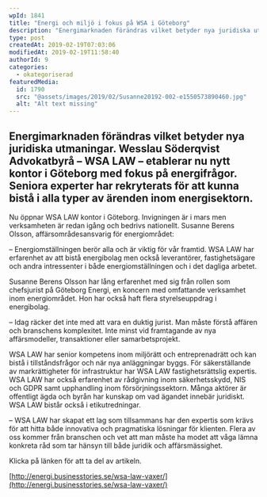 ```yaml
---
wpId: 1841
title: "Energi och miljö i fokus på WSA i Göteborg"
description: "Energimarknaden förändras vilket betyder nya juridiska utmaningar. Wesslau Söderqvist Advokatbyrå – WSA LAW – etablerar nu nytt kontor i Göteborg med fokus på energifrågor. Seniora experter har rekryterats för att&hellip;"
type: post
createdAt: 2019-02-19T07:03:06
modifiedAt: 2019-02-19T11:58:40
authorId: 9
categories:
  - okategoriserad
featuredMedia:
  id: 1790
  src: "@assets/images/2019/02/Susanne20192-002-e1550573890460.jpg"
  alt: "Alt text missing"
---
```


## Energimarknaden förändras vilket betyder nya juridiska utmaningar. Wesslau Söderqvist Advokatbyrå – WSA LAW – etablerar nu nytt kontor i Göteborg med fokus på energifrågor. Seniora experter har rekryterats för att kunna bistå i alla typer av ärenden inom energisektorn.

Nu öppnar WSA LAW kontor i Göteborg. Invigningen är i mars men verksamheten är redan igång och bedrivs nationellt. Susanne Berens Olsson, affärsområdesansvarig för energiområdet:

– Energiomställningen berör alla och är viktig för vår framtid. WSA LAW har erfarenhet av att bistå energibolag men också leverantörer, fastighetsägare och andra intressenter i både energiomställningen och i det dagliga arbetet.

Susanne Berens Olsson har lång erfarenhet med sig från rollen som chefsjurist på Göteborg Energi, en koncern med omfattande verksamhet inom energiområdet. Hon har också haft flera styrelseuppdrag i energibolag.

– Idag räcker det inte med att vara en duktig jurist. Man måste förstå affären och branschens komplexitet. Inte minst vid framtagande av nya affärsmodeller, transaktioner eller samarbetsprojekt.

WSA LAW har senior kompetens inom miljörätt och entreprenadrätt och kan bistå i tillståndsfrågor och när nya anläggningar byggs. För säkerställande av markrättigheter för infrastruktur har WSA LAW fastighetsrättslig expertis. WSA LAW har också erfarenhet av rådgivning inom säkerhetsskydd, NIS och GDPR samt upphandling inom försörjningssektorn. Många aktörer är offentligt ägda och byrån har kunskap om vad ägandet innebär juridiskt. WSA LAW bistår också i etikutredningar.

– WSA LAW har skapat ett lag som tillsammans har den expertis som krävs för att hitta både innovativa och pragmatiska lösningar för klienten. Flera av oss kommer från branschen och vet att man måste ha modet att våga lämna konkreta råd som tar hänsyn till både juridik och affärsmässighet.

Klicka på länken för att ta del av artikeln.

[http://energi.businesstories.se/wsa-law-vaxer/](http://energi.businesstories.se/wsa-law-vaxer/)